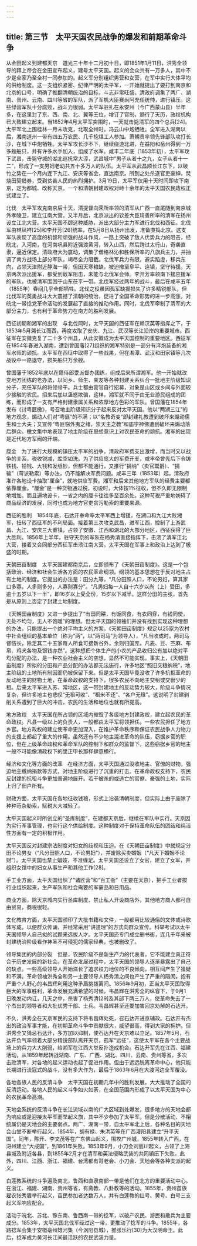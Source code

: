 ```yaml
---
---
---
```

title: 第三节　太平天国农民战争的爆发和前期革命斗争
---




从金田起义到建都天京　道光三十年十二月初十日，即1851年1月11日，洪秀全领导的拜上帝会在金田宣布起义，建号太平天国。起义的会众共有一万多人，其中不少是全家乃至全村一同参加的。起义军分别组织男营和女营，在军中实行大体平均的供给制度。这一支组织紧密、纪律严明的太平军，一开始就提出了要打到南京和北京的口号，明确了推翻清朝统治的目标，斗志非常旺盛。清政府调集了两广、湖南、贵州、云南、四川等省的军队，派了军机大臣赛尚阿充任统帅，进行镇压。这些绿营军队十分腐败，战斗力很弱。太平军驻扎在永安州（今广西蒙山县）半年多，在这里封了东、西、南、北、翼等王位，增订了官制，颁行了天历，政权机构已大致建立起来。当1852年4月太平军突围时，一天就击毙清军的四个总兵[24]。太平军北上围桂林一月未攻克，北取全州时，冯云山中炮牺牲。全军进入湖南以后，湘南道州一带有四五万农民、几千挖煤工人参加。萧朝贵率领先锋部队攻打长沙，在城下中炮牺牲。太平军攻长沙不下，继续绕道北进，在益阳和岳州得到一万多艘船只，并有许多水手加入，组成了水军。咸丰二年底（1853年初），太平军攻下武昌，击毙守城的湖北巡抚常大淳，武昌城中“男子从者十之九，女子从者十一二”，形成了一支男妇老幼共五十多万人的队伍。太平军从武昌顺长江东下，以破竹之势在一个月内连下九江、安庆等省会，直达南京。所到之处杀逐官吏豪绅，焚烧田契借券，受到贫苦人民的热烈拥护。3月19日，太平军仅用十天时间即攻下南京，定为都城、改称天京。一个和清朝封建政权对峙十余年的太平天国农民政权正式建立了。

北伐　太平军攻克南京后十天，清提督向荣所率领的清军从广西一直尾随到南京城外孝陵卫，建立江南大营。又半月后，北京派出的钦差大臣琦善所率的清军在扬州设立江北大营。太平天国不顾这种威胁，派出大部分主力军进行北伐和西征。北伐军由林凤祥[25]和李开芳[26]统率，在5月8日从扬州出发，准备直捣北京。这支军队表现了高度的机智和顽强的战斗作风，一路上突破了敌人优势兵力的阻击，经皖北，入河南，在河南巩县附近强渡黄河，转入山西，然后跨过太行山，奇袭直隶，逼近保定。清政府大为震动，调集了僧格林沁和胜保所率的八旗兵主力，并抽调了南方战场上部分军队，竭尽全力阻截。北伐军兵力有限，避实蹈虚，移兵东向，占领天津附近静海一带，但因天寒粮缺，被迫撤至阜平、连镇，坚守待援。天京两次派出援军，都受到敌军阻击，未能与北伐军会师。李开芳率领南下接应援军的军队，也被清军围困于山东茌平一带。北伐军经过两年的战斗，最后在咸丰五年（1855年）春间几乎全部牺牲。北伐之役虽因孤军缺援损失了许多精锐部队，但北伐军的英勇战斗大大震撼了清朝的统治，促进了全国革命形势的进一步高涨，对皖北一带捻党革命活动的发展起了直接的推动作用。同时，北伐军牵制了清军的大部分主力，也有利于革命势力在南方的胜利发展。

西征初期和湘军的出现　与北伐同时，太平天国的西征军在赖汉英等指挥之下，于1853年5月溯长江而西，再度攻取了安庆、九江、武汉等长江沿岸的重要城市。西征军在安徽克复了二十多个州县，从此安徽成为太平天国控制的重要地区。西征军在1854年春进入湖南，遭到曾国藩[27]组织的湘军特别是一部分有洋炮装备的湘军水师的顽抗。太平军在西征中取得了一些战果，但在湘潭、武汉和田家镇等几次战役中一路退守，损失船只万余艘。

曾国藩于1852年底以在籍侍郎受派督办团练，组成后来所谓湘军。他一开始就改变地方团练的老办法，以同乡、师生、亲友等各种封建关系纠合一批地主阶级知识分子，充任军队的将领骨干。兵士都由营官自行招募，对象是山区或乡间与外面较少接触的农民。招来后加以蛊惑欺骗，这样，湘军就不同于由无业游民组成的团练，而形成了一支有严格封建隶属关系和浓厚地方色彩的军队。曾国藩在1854年发布《讨粤匪檄》，号召地主阶级知识分子起来反对太平天国。他以“两湖三江”的地方观念，煽动人们对“粤匪”的不满；以“名教奇变”即封建礼教遭到破坏来煽动儒生和士大夫；又宣传“粤匪窃外夷之绪，崇天主之教”和庙宇神佛遭到破坏来煽动落后群众。檄文集中地表现了地主阶级在思想意识上对农民革命的顽抗。湘军的出现是近代地方军阀的开端。

厘金　为了进行大规模的镇压太平军的战争，清政府军费支出激增，而当时又以战争的关系，税收锐减，库空如洗。为了供应庞大的军费开支，咸丰帝曾先后下令铸铁钱、铅钱、大钱和发纸钞，但都不能通行，又推行“捐纳”（卖官鬻爵）、“捐输”（苛派勒索）等办法，仍不能解决军费问题。咸丰三年（1853年）起，清政府准许各地设卡抽取“厘金”，就地供应军费。湘军和后来其他地方军队的经费主要都依靠厘金。“厘金”是一种货物通过税，初设时，大体按1%征收，但不久即无限制地增加。而且遍地设卡，一省之内的厘卡往往多至百余处。这种苛税严重地妨碍了商品经济的发展，同时也成为地方官吏贪污勒索的重要来源。

西征的胜利　1854年底，石达开奉命率太平军西上增援，在湖口和九江大败湘军，扭转了西征军的不利局面。接着第三次攻克武昌，进军江西，控制了上游武昌、九江、安庆三大重镇，占领了安徽、江西和湖北的大部分地区，西征获得了巨大胜利。1856年上半年，驻守天京的军队在杨秀清直接指挥下，击溃了清军江北大营，接着又会同部分西征军击溃江南大营。太平天国在军事上和政治上达到了极盛的时期。

天朝田亩制度　太平天国建都南京后，立即颁布了《天朝田亩制度》。这是一个包括政治、经济和社会生活各方面的农民革命纲领。纲领的基本思想在于反对地主占有土地的制度。它提出的办法是：田分九等，“凡分田照人口，不论男妇，算其家口多寡，人多则多分，人寡则寡分”。“凡男妇每一人自十六岁以尚（上）受田，多逾十五岁以下一半”，即16岁以上受全份，15岁以下减半。这样分田的主张，首先是从原则上否定了封建土地制度。

《天朝田亩制度》又进一步提出了“有田同耕，有饭同食，有衣同穿，有钱同使，无处不均匀，无人不饱暖”的理想。但太平天国的领袖们并没有找到实现这种理想的办法，只能提出一个绝对平均主义的方案。《天朝田亩制度》规定以25家为农村中社会组织的基本单位（称为“两”，以“两司马”为领导人），“凡当收成时，两司马督伍长，除足其二十五家每人所食可接新谷外，余则归国库。凡麦、豆、苎麻、布帛、鸡犬各物及银钱亦然”。这种想把个体生产的小农的产品收归公有加以绝对平均分配的办法，是一种农业社会主义的空想，显然不可能实现。事实上，《天朝田亩制度》所拟的分田和产品分配的办法都无法施行，许多地区“照旧交粮纳税”，地主阶级的土地所有制因而仍被保留下来。但是太平天国毕竟没收了许多抗拒革命的反动地主的财物土地，在革命政权的支持下，很多农民不向地主交租或交很少的租。后来太平军进入苏、常地区，这一带封建地主的反动势力较大，阶级斗争情况复杂，但许多地主也悲叹“无租可收”、“租米不还”、“各户无租”。这说明了封建剥削关系遭到了巨大的冲击，农民的生活和地位也就有所提高。

地方政权　太平天国在所占领的区域内摧毁了各级地方封建政权，建立起农民的革命政权。凡县一级以上的负责人，一般都由太平军将领担任。一些农民担任了地方乡官。地方政权的建立使革命更加深入，在维护革命秩序和保证农民战争人力物力的支援上都起了重大的作用。虽然还有不少地主混进革命的队伍，窃据乡官的职位，但在上级革命政权和革命军队的控制下和群众的监督下，这些窃据乡官的地主一般不可能像清政权下的里正甲长那样肆意横行。

经济和文化等方面的改革　在经济方面，太平天国通过没收地主、官僚的财物，强迫地主缴纳捐款等方式，对地主阶级进行了沉重的打击。在革命政权支持下，农民反封建的抗租斗争更加普遍地展开。若干被杀的或逃亡的官僚、豪强的土地，实际上归了佃户所有。

财政方面，太平天国在各地征收钱粮，形式上沿袭清朝制度，但实际上由于废除了种种苛杂勒索，赋税大大减轻了。

太平天国起义时所创立的“圣库制度”，在建都天京后，继续在军队中实行。天京因为实行军事管理，也实行这个供给制度。这种制度对于保持革命队伍的团结和纯洁性方面有一定的积极作用。

太平天国反对封建宗法制度对妇女的歧视和压迫。在《天朝田亩制度》中就规定分田不论男女（“凡分田照人口，不论男妇”），并废除买卖婚姻（“凡天下婚姻不论财”）。太平天国也禁止娼妓，不准缠足。太平天国还设立了女官，建立了女军，并组织女馆中的妇女从事生产和其他工作[28]。

手工业方面，太平天国组织了“诸匠营”和“百工衙”（主要在天京），把手工业者按行业组织起来，生产军队和社会需要的军需品和日用品。

商业方面，除天京城内实行圣库制度、禁止私人开设商店外，其他地方商人都可自由贸易，商税很轻。

文化教育方面，太平天国颁印了大批书籍和文件，一般都用比较通俗的文体或诗歌体写成，以便群众传诵，并经常采用“讲道理”的方式向群众宣传。科举考试以太平天国领导人自己拟的试题来选拔人才。太平天国还专门成立删书衙，连几千年来被封建统治阶级看作神圣不可侵犯的儒家经典，也被删改了。

领导集团的内部分裂　但是，农民阶级不是新生产力的代表者，它不能建立真正符合于历史发展的新社会。在革命发展过程中，太平天国的领导人逐渐暴露出了自己的缺点。一些高级领导人开始滋长了追求权力地位的不良倾向，相互间产生了猜疑和不满。革命领袖洪秀全和另一主要领导人杨秀清之间也产生了严重的隔阂。抱有严重个人野心的韦昌辉利用这种矛盾挑拨离间。1856年9月初，正当太平天国取得巨大的军事胜利，革命发展充满希望的时候，韦昌辉在洪秀全的纵容下，于9月1日晚发动内讧，几天之中，杀害了杨秀清[29]及其部下两三万人，使革命失去了一个杰出的领导者和大批优秀干部、士兵。韦昌辉甚至还要加害回京劝解的石达开。

不久，洪秀全在天京军民的支持下将韦昌辉处死，召石达开进京辅政。石达开有杰出的政治军事才能，在初期革命斗争中贡献很大，威望很高，得到大家的拥护。但洪秀全又猜忌石达开，多方加以抑制，使石达开在天京难以立足。1857年5月，石达开负气率领着大部分精锐部队离开天京，孤军“远征”，这使太平军在各个主要战场上的兵力大大削弱，给湘军在江西大举反扑造成机会。石达开军先在江西、福建活动，从1859年起转战湖南、广东、广西、湖北、四川、云南、贵州等省，多次击败清军，对各地的起义运动也起了促进作用。但由于远远脱离革命中心，他只能长期进行流寇式的战斗，没有多大作为，最后于1863年6月在大渡河边全军覆没。

各地各族人民的反清斗争　太平天国在初期几年中的胜利发展，大大推动了全国的反清运动。各地人民的起义斗争如火如荼，在全国范围内形成了以太平天国为中心的农民革命高潮。

天地会系统的反清斗争在长江流域以南的广大区域到处爆发，很多地方的天地会都为响应或是迎接太平军而举起义旗，其中不少参加了太平军。但是分散活动、不相统属仍是天地会的主要弱点。两广、湖南一带，自太平军北上后，各种名目的天地会山堂不断举行起义。1854年，胡有禄、朱洪英等在广西灌阳县建立“升平天国”。同年，陈开、李文茂等在广东佛山起义，围攻广州城，1855年转入广西，在浔州建立“大成国”，到1861年失败。1853年9月，小刀会刘丽川起义，占领了上海县城及附近各县，到1855年2月才在清军和英法侵略武装的共同镇压下失败。此外，四川、江西、浙江、福建、台湾都有哥老会、小刀会、天地会等各种支派的起义。

白莲教系统的斗争遍及南北，鲁西和直隶南部一带是他们在北方的重要活动中心。在浙江、福建、湖南、贵州等省，有斋教、八卦教等的活动。1855年，贵州苗族雇农张秀眉举行起义，苗民参加者达数万人，并有白莲教的红号、黄号、白号三支起义军响应配合。

活动于皖北、苏北、豫东南、鲁西南一带的捻军，以破产农民、游民和散兵为主要成分。1853年，太平天国北伐军经过这一带，更推动了捻军的斗争。1855年，各路捻军会集于安徽亳州雉河集（今涡阳县城），推张乐行[30]为大汉明命王。此后，捻军成为黄河长江间最活跃的农民武装力量。